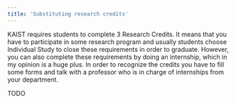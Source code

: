 ```yaml
---
title: 'Substituting research credits'
---
```


KAIST requires students to complete 3 Research Credits. It means that you have to participate in some research program and usually students choose Individual Study to close these requirements in order to graduate. However, you can also complete these requirements by doing an internship, which in my opinion is a huge plus. In order to recognize the credits you have to fill some forms and talk with a professor who is in charge of internships from your department. 

<p color='red'>TODO</p>
